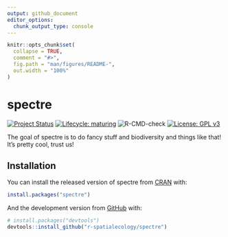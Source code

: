 ```yaml
---
output: github_document
editor_options: 
  chunk_output_type: console
---
```


<!-- README.md is generated from README.Rmd. Please edit that file -->

```r
knitr::opts_chunk$set(
  collapse = TRUE,
  comment = "#>",
  fig.path = "man/figures/README-",
  out.width = "100%"
)
```

# spectre

<!-- badges: start -->

[![Project Status](https://www.repostatus.org/badges/latest/active.svg)](https://www.repostatus.org/#active)
[![Lifecycle: maturing](https://img.shields.io/badge/lifecycle-maturing-blue.svg)](https://www.tidyverse.org/lifecycle/#maturing)
![R-CMD-check](https://github.com/r-spatialecology/spectre/workflows/R-CMD-check/badge.svg)
[![License: GPL v3](https://img.shields.io/badge/License-GPLv3-blue.svg)](https://www.gnu.org/licenses/gpl-3.0) 

<!-- badges: end -->

The goal of spectre is to do fancy stuff and biodiversity and things like that! It's pretty cool, trust us!

## Installation

You can install the released version of spectre from [CRAN](https://CRAN.R-project.org) with:

``` r
install.packages("spectre")
```

And the development version from [GitHub](https://github.com/) with:

``` r
# install.packages("devtools")
devtools::install_github("r-spatialecology/spectre")
```
